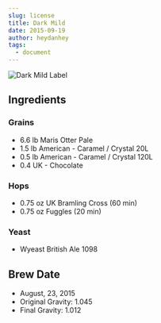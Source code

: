 ```yaml
---
slug: license
title: Dark Mild
date: 2015-09-19
author: heydanhey
tags:
  - document
---
```

![Dark Mild Label](public/images/screen-shot-2022-02-07-at-7.21.30-pm.png)

## Ingredients

### Grains

* 6.6 lb Maris Otter Pale 
* 1.5 lb American - Caramel / Crystal 20L
* 0.5 lb American - Caramel / Crystal 120L
* 0.4 UK - Chocolate

### Hops

* 0.75 oz UK Bramling Cross (60 min)
* 0.75 oz Fuggles (20 min)

### Yeast

* Wyeast British Ale 1098

## Brew Date

* August, 23, 2015
* Original Gravity: 1.045
* Final Gravity: 1.012
